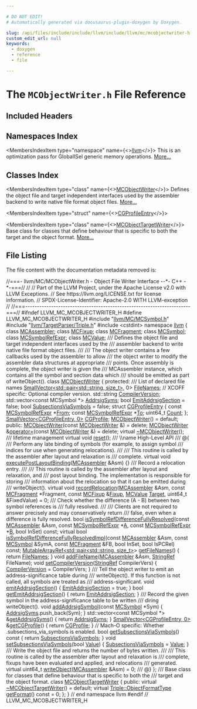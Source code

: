 ```yaml
---

# DO NOT EDIT!
# Automatically generated via docusaurus-plugin-doxygen by Doxygen.

slug: /api/files/include/include/llvm/include/llvm/mc/mcobjectwriter-h
custom_edit_url: null
keywords:
  - doxygen
  - reference
  - file

---
```





# The `MCObjectWriter.h` File Reference

<DoxygenPage pluginConfig={pluginConfig}>



## Included Headers

<IncludesList>
<IncludesListItem
  filePath="llvm/MC/MCSymbol.h"
  permalink="/docs/api/files/include/include/llvm/include/llvm/mc/mcsymbol-h"
  isLocal="true" />
<IncludesListItem
  filePath="llvm/TargetParser/Triple.h"
  permalink="/docs/api/files/include/include/llvm/include/llvm/targetparser/triple-h"
  isLocal="true" />
<IncludesListItem
  filePath="cstdint"
  permalink=""
  isLocal="false" />
</IncludesList>

## Namespaces Index

<MembersIndex>

<MembersIndexItem
  type="namespace"
  name={<><a href="/docs/api/namespaces/llvm">llvm</a></>}>
This is an optimization pass for GlobalISel generic memory operations. <a href="/docs/api/namespaces/llvm/#details">More...</a>
</MembersIndexItem>

</MembersIndex>

## Classes Index

<MembersIndex>

<MembersIndexItem
  type="class"
  name={<><a href="/docs/api/classes/llvm/mcobjectwriter">MCObjectWriter</a></>}>
Defines the object file and target independent interfaces used by the assembler backend to write native file format object files. <a href="/docs/api/classes/llvm/mcobjectwriter/#details">More...</a>
</MembersIndexItem>

<MembersIndexItem
  type="struct"
  name={<><a href="/docs/api/structs/llvm/mcobjectwriter/cgprofileentry">CGProfileEntry</a></>}>
</MembersIndexItem>

<MembersIndexItem
  type="class"
  name={<><a href="/docs/api/classes/llvm/mcobjecttargetwriter">MCObjectTargetWriter</a></>}>
Base class for classes that define behaviour that is specific to both the target and the object format. <a href="/docs/api/classes/llvm/mcobjecttargetwriter/#details">More...</a>
</MembersIndexItem>

</MembersIndex>


## File Listing

The file content with the documentation metadata removed is:

<ProgramListing>

<Link id="l00001" /><CodeLine lineNumber="1"><Highlight kind="comment">//===- llvm/MC/MCObjectWriter.h - Object File Writer Interface --&#42;- C++ -&#42;-===//</Highlight><Highlight kind="normal"></Highlight></CodeLine>
<Link id="l00002" /><CodeLine lineNumber="2"><Highlight kind="normal"></Highlight><Highlight kind="comment">//</Highlight><Highlight kind="normal"></Highlight></CodeLine>
<Link id="l00003" /><CodeLine lineNumber="3"><Highlight kind="normal"></Highlight><Highlight kind="comment">// Part of the LLVM Project, under the Apache License v2.0 with LLVM Exceptions.</Highlight><Highlight kind="normal"></Highlight></CodeLine>
<Link id="l00004" /><CodeLine lineNumber="4"><Highlight kind="normal"></Highlight><Highlight kind="comment">// See https://llvm.org/LICENSE.txt for license information.</Highlight><Highlight kind="normal"></Highlight></CodeLine>
<Link id="l00005" /><CodeLine lineNumber="5"><Highlight kind="normal"></Highlight><Highlight kind="comment">// SPDX-License-Identifier: Apache-2.0 WITH LLVM-exception</Highlight><Highlight kind="normal"></Highlight></CodeLine>
<Link id="l00006" /><CodeLine lineNumber="6"><Highlight kind="normal"></Highlight><Highlight kind="comment">//</Highlight><Highlight kind="normal"></Highlight></CodeLine>
<Link id="l00007" /><CodeLine lineNumber="7"><Highlight kind="normal"></Highlight><Highlight kind="comment">//===----------------------------------------------------------------------===//</Highlight><Highlight kind="normal"></Highlight></CodeLine>
<Link id="l00008" /><CodeLine lineNumber="8"><Highlight kind="normal"></Highlight></CodeLine>
<Link id="l00009" /><CodeLine lineNumber="9"><Highlight kind="normal"></Highlight><Highlight kind="preprocessor">#ifndef LLVM&#95;MC&#95;MCOBJECTWRITER&#95;H</Highlight><Highlight kind="normal"></Highlight></CodeLine>
<Link id="l00010" /><CodeLine lineNumber="10"><Highlight kind="normal"></Highlight><Highlight kind="preprocessor">#define LLVM&#95;MC&#95;MCOBJECTWRITER&#95;H</Highlight><Highlight kind="normal"></Highlight></CodeLine>
<Link id="l00011" /><CodeLine lineNumber="11"><Highlight kind="normal"></Highlight></CodeLine>
<Link id="l00012" /><CodeLine lineNumber="12"><Highlight kind="normal"></Highlight><Highlight kind="preprocessor">#include &quot;<a href="/docs/api/files/include/include/llvm/include/llvm/mc/mcsymbol-h">llvm/MC/MCSymbol.h</a>&quot;</Highlight><Highlight kind="normal"></Highlight></CodeLine>
<Link id="l00013" /><CodeLine lineNumber="13"><Highlight kind="normal"></Highlight><Highlight kind="preprocessor">#include &quot;<a href="/docs/api/files/include/include/llvm/include/llvm/targetparser/triple-h">llvm/TargetParser/Triple.h</a>&quot;</Highlight><Highlight kind="normal"></Highlight></CodeLine>
<Link id="l00014" /><CodeLine lineNumber="14"><Highlight kind="normal"></Highlight><Highlight kind="preprocessor">#include &lt;cstdint&gt;</Highlight><Highlight kind="normal"></Highlight></CodeLine>
<Link id="l00015" /><CodeLine lineNumber="15"><Highlight kind="normal"></Highlight></CodeLine>
<Link id="l00016" /><CodeLine lineNumber="16"><Highlight kind="normal"></Highlight><Highlight kind="keyword">namespace </Highlight><Highlight kind="normal"><a href="/docs/api/namespaces/llvm">llvm</a> &#123;</Highlight></CodeLine>
<Link id="l00017" /><CodeLine lineNumber="17"><Highlight kind="normal"></Highlight></CodeLine>
<Link id="l00018" /><CodeLine lineNumber="18"><Highlight kind="normal"></Highlight><Highlight kind="keyword">class </Highlight><Highlight kind="normal"><a href="/docs/api/classes/llvm/mcassembler">MCAssembler</a>;</Highlight></CodeLine>
<Link id="l00019" /><CodeLine lineNumber="19"><Highlight kind="normal"></Highlight><Highlight kind="keyword">class </Highlight><Highlight kind="normal"><a href="/docs/api/classes/llvm/mcfixup">MCFixup</a>;</Highlight></CodeLine>
<Link id="l00020" /><CodeLine lineNumber="20"><Highlight kind="normal"></Highlight><Highlight kind="keyword">class </Highlight><Highlight kind="normal"><a href="/docs/api/classes/llvm/mcfragment">MCFragment</a>;</Highlight></CodeLine>
<Link id="l00021" /><CodeLine lineNumber="21"><Highlight kind="normal"></Highlight><Highlight kind="keyword">class </Highlight><Highlight kind="normal"><a href="/docs/api/classes/llvm/mcsymbol">MCSymbol</a>;</Highlight></CodeLine>
<Link id="l00022" /><CodeLine lineNumber="22"><Highlight kind="normal"></Highlight><Highlight kind="keyword">class </Highlight><Highlight kind="normal"><a href="/docs/api/classes/llvm/mcsymbolrefexpr">MCSymbolRefExpr</a>;</Highlight></CodeLine>
<Link id="l00023" /><CodeLine lineNumber="23"><Highlight kind="normal"></Highlight><Highlight kind="keyword">class </Highlight><Highlight kind="normal"><a href="/docs/api/classes/llvm/mcvalue">MCValue</a>;</Highlight></CodeLine>
<Link id="l00024" /><CodeLine lineNumber="24"><Highlight kind="normal"></Highlight><Highlight kind="comment"></Highlight></CodeLine>
<Link id="l00025" /><CodeLine lineNumber="25"><Highlight kind="comment">/// Defines the object file and target independent interfaces used by the</Highlight></CodeLine>
<Link id="l00026" /><CodeLine lineNumber="26"><Highlight kind="comment">/// assembler backend to write native file format object files.</Highlight></CodeLine>
<Link id="l00027" /><CodeLine lineNumber="27"><Highlight kind="comment">///</Highlight></CodeLine>
<Link id="l00028" /><CodeLine lineNumber="28"><Highlight kind="comment">/// The object writer contains a few callbacks used by the assembler to allow</Highlight></CodeLine>
<Link id="l00029" /><CodeLine lineNumber="29"><Highlight kind="comment">/// the object writer to modify the assembler data structures at appropriate</Highlight></CodeLine>
<Link id="l00030" /><CodeLine lineNumber="30"><Highlight kind="comment">/// points. Once assembly is complete, the object writer is given the</Highlight></CodeLine>
<Link id="l00031" /><CodeLine lineNumber="31"><Highlight kind="comment">/// MCAssembler instance, which contains all the symbol and section data which</Highlight></CodeLine>
<Link id="l00032" /><CodeLine lineNumber="32"><Highlight kind="comment">/// should be emitted as part of writeObject().</Highlight><Highlight kind="normal"></Highlight></CodeLine>
<Link id="l00033" /><CodeLine lineNumber="33" lineLink="/docs/api/classes/llvm/mcobjectwriter"><Highlight kind="normal"></Highlight><Highlight kind="keyword">class </Highlight><Highlight kind="normal"><a href="/docs/api/classes/llvm/mcobjectwriter/#a0e06822ad41ef36f2abad4a02733963b">MCObjectWriter</a> &#123;</Highlight></CodeLine>
<Link id="l00034" /><CodeLine lineNumber="34"><Highlight kind="normal"></Highlight><Highlight kind="keyword">protected</Highlight><Highlight kind="normal">:</Highlight><Highlight kind="comment"></Highlight></CodeLine>
<Link id="l00035" /><CodeLine lineNumber="35"><Highlight kind="comment">  /// List of declared file names</Highlight><Highlight kind="normal"></Highlight></CodeLine>
<Link id="l00036" /><CodeLine lineNumber="36" lineLink="/docs/api/classes/llvm/mcobjectwriter/#ae7bca185562f31995b7923079704af49"><Highlight kind="normal">  <a href="/docs/api/classes/llvm/smallvector">SmallVector&lt;std::pair&lt;std::string, size&#95;t&gt;</a>, 0&gt; <a href="/docs/api/classes/llvm/mcobjectwriter/#ae7bca185562f31995b7923079704af49">FileNames</a>;</Highlight></CodeLine>
<Link id="l00037" /><CodeLine lineNumber="37"><Highlight kind="normal">  </Highlight><Highlight kind="comment">// XCOFF specific: Optional compiler version.</Highlight><Highlight kind="normal"></Highlight></CodeLine>
<Link id="l00038" /><CodeLine lineNumber="38" lineLink="/docs/api/classes/llvm/mcobjectwriter/#ac63a5261aed0b68b831845799b76209d"><Highlight kind="normal">  std::string <a href="/docs/api/classes/llvm/mcobjectwriter/#ac63a5261aed0b68b831845799b76209d">CompilerVersion</a>;</Highlight></CodeLine>
<Link id="l00039" /><CodeLine lineNumber="39" lineLink="/docs/api/classes/llvm/mcobjectwriter/#ad8f0d8365474cd2e6ff0e8304ee30383"><Highlight kind="normal">  std::vector&lt;const MCSymbol &#42;&gt; <a href="/docs/api/classes/llvm/mcobjectwriter/#ad8f0d8365474cd2e6ff0e8304ee30383">AddrsigSyms</a>;</Highlight></CodeLine>
<Link id="l00040" /><CodeLine lineNumber="40" lineLink="/docs/api/classes/llvm/mcobjectwriter/#a956f42b9fca202e56e6e871e495aa0a0"><Highlight kind="normal">  </Highlight><Highlight kind="keywordtype">bool</Highlight><Highlight kind="normal"> <a href="/docs/api/classes/llvm/mcobjectwriter/#a956f42b9fca202e56e6e871e495aa0a0">EmitAddrsigSection</a> = </Highlight><Highlight kind="keyword">false</Highlight><Highlight kind="normal">;</Highlight></CodeLine>
<Link id="l00041" /><CodeLine lineNumber="41" lineLink="/docs/api/classes/llvm/mcobjectwriter/#a75b6a1a0b7892c9ee2d96388addd631c"><Highlight kind="normal">  </Highlight><Highlight kind="keywordtype">bool</Highlight><Highlight kind="normal"> <a href="/docs/api/classes/llvm/mcobjectwriter/#a75b6a1a0b7892c9ee2d96388addd631c">SubsectionsViaSymbols</a> = </Highlight><Highlight kind="keyword">false</Highlight><Highlight kind="normal">;</Highlight></CodeLine>
<Link id="l00042" /><CodeLine lineNumber="42"><Highlight kind="normal"></Highlight></CodeLine>
<Link id="l00043" /><CodeLine lineNumber="43" lineLink="/docs/api/structs/llvm/mcobjectwriter/cgprofileentry"><Highlight kind="normal">  </Highlight><Highlight kind="keyword">struct </Highlight><Highlight kind="normal"><a href="/docs/api/structs/llvm/mcobjectwriter/cgprofileentry">CGProfileEntry</a> &#123;</Highlight></CodeLine>
<Link id="l00044" /><CodeLine lineNumber="44" lineLink="/docs/api/structs/llvm/mcobjectwriter/cgprofileentry/#afedba9fb8a95c422c6005691be623392"><Highlight kind="normal">    </Highlight><Highlight kind="keyword">const</Highlight><Highlight kind="normal"> <a href="/docs/api/classes/llvm/mcsymbolrefexpr">MCSymbolRefExpr</a> &#42;<a href="/docs/api/structs/llvm/mcobjectwriter/cgprofileentry/#afedba9fb8a95c422c6005691be623392">From</a>;</Highlight></CodeLine>
<Link id="l00045" /><CodeLine lineNumber="45" lineLink="/docs/api/structs/llvm/mcobjectwriter/cgprofileentry/#abb730dd9bd912b7f1b72c3f60358d64e"><Highlight kind="normal">    </Highlight><Highlight kind="keyword">const</Highlight><Highlight kind="normal"> <a href="/docs/api/classes/llvm/mcsymbolrefexpr">MCSymbolRefExpr</a> &#42;<a href="/docs/api/structs/llvm/mcobjectwriter/cgprofileentry/#abb730dd9bd912b7f1b72c3f60358d64e">To</a>;</Highlight></CodeLine>
<Link id="l00046" /><CodeLine lineNumber="46" lineLink="/docs/api/structs/llvm/mcobjectwriter/cgprofileentry/#a24d182deea7fb27c26601cd05c8bd9b4"><Highlight kind="normal">    uint64&#95;t <a href="/docs/api/structs/llvm/mcobjectwriter/cgprofileentry/#a24d182deea7fb27c26601cd05c8bd9b4">Count</a>;</Highlight></CodeLine>
<Link id="l00047" /><CodeLine lineNumber="47"><Highlight kind="normal">  &#125;;</Highlight></CodeLine>
<Link id="l00048" /><CodeLine lineNumber="48" lineLink="/docs/api/classes/llvm/mcobjectwriter/#a2e6e1fd5b53c221af1ecccca793da758"><Highlight kind="normal">  <a href="/docs/api/classes/llvm/smallvector">SmallVector&lt;CGProfileEntry, 0&gt;</a> <a href="/docs/api/classes/llvm/mcobjectwriter/#a2e6e1fd5b53c221af1ecccca793da758">CGProfile</a>;</Highlight></CodeLine>
<Link id="l00049" /><CodeLine lineNumber="49"><Highlight kind="normal"></Highlight></CodeLine>
<Link id="l00050" /><CodeLine lineNumber="50" lineLink="/docs/api/classes/llvm/mcobjectwriter/#a0e06822ad41ef36f2abad4a02733963b"><Highlight kind="normal">  <a href="/docs/api/classes/llvm/mcobjectwriter/#a0e06822ad41ef36f2abad4a02733963b">MCObjectWriter</a>() = </Highlight><Highlight kind="keywordflow">default</Highlight><Highlight kind="normal">;</Highlight></CodeLine>
<Link id="l00051" /><CodeLine lineNumber="51"><Highlight kind="normal"></Highlight></CodeLine>
<Link id="l00052" /><CodeLine lineNumber="52"><Highlight kind="normal"></Highlight><Highlight kind="keyword">public</Highlight><Highlight kind="normal">:</Highlight></CodeLine>
<Link id="l00053" /><CodeLine lineNumber="53" lineLink="/docs/api/classes/llvm/mcobjectwriter/#a36cab8a49b8795b6fff51844a2d56d00"><Highlight kind="normal">  <a href="/docs/api/classes/llvm/mcobjectwriter/#a36cab8a49b8795b6fff51844a2d56d00">MCObjectWriter</a>(</Highlight><Highlight kind="keyword">const</Highlight><Highlight kind="normal"> <a href="/docs/api/classes/llvm/mcobjectwriter/#a0e06822ad41ef36f2abad4a02733963b">MCObjectWriter</a> &amp;) = </Highlight><Highlight kind="keyword">delete</Highlight><Highlight kind="normal">;</Highlight></CodeLine>
<Link id="l00054" /><CodeLine lineNumber="54" lineLink="/docs/api/classes/llvm/mcobjectwriter/#a11f7b84277ecdfb7e5e0f808ed5a17a6"><Highlight kind="normal">  <a href="/docs/api/classes/llvm/mcobjectwriter/#a0e06822ad41ef36f2abad4a02733963b">MCObjectWriter</a> &amp;<a href="/docs/api/classes/llvm/mcobjectwriter/#a11f7b84277ecdfb7e5e0f808ed5a17a6">operator=</a>(</Highlight><Highlight kind="keyword">const</Highlight><Highlight kind="normal"> <a href="/docs/api/classes/llvm/mcobjectwriter/#a0e06822ad41ef36f2abad4a02733963b">MCObjectWriter</a> &amp;) = </Highlight><Highlight kind="keyword">delete</Highlight><Highlight kind="normal">;</Highlight></CodeLine>
<Link id="l00055" /><CodeLine lineNumber="55" lineLink="/docs/api/classes/llvm/mcobjectwriter/#a5d910f7f26512ab5cbe2990cb2356bc8"><Highlight kind="normal">  </Highlight><Highlight kind="keyword">virtual</Highlight><Highlight kind="normal"> <a href="/docs/api/classes/llvm/mcobjectwriter/#a5d910f7f26512ab5cbe2990cb2356bc8">~MCObjectWriter</a>();</Highlight></CodeLine>
<Link id="l00056" /><CodeLine lineNumber="56"><Highlight kind="normal"></Highlight><Highlight kind="comment"></Highlight></CodeLine>
<Link id="l00057" /><CodeLine lineNumber="57"><Highlight kind="comment">  /// lifetime management</Highlight><Highlight kind="normal"></Highlight></CodeLine>
<Link id="l00058" /><CodeLine lineNumber="58"><Highlight kind="normal">  </Highlight><Highlight kind="keyword">virtual</Highlight><Highlight kind="normal"> </Highlight><Highlight kind="keywordtype">void</Highlight><Highlight kind="normal"> <a href="/docs/api/classes/llvm/mcobjectwriter/#a9007366cbf9e6c4f72f284ceabb104ad">reset</a>();</Highlight></CodeLine>
<Link id="l00059" /><CodeLine lineNumber="59"><Highlight kind="normal"></Highlight><Highlight kind="comment"></Highlight></CodeLine>
<Link id="l00060" /><CodeLine lineNumber="60"><Highlight kind="comment">  /// \\name High-Level API</Highlight></CodeLine>
<Link id="l00061" /><CodeLine lineNumber="61"><Highlight kind="comment">  /// @&#123;</Highlight><Highlight kind="normal"></Highlight></CodeLine>
<Link id="l00062" /><CodeLine lineNumber="62"><Highlight kind="normal"></Highlight><Highlight kind="comment"></Highlight></CodeLine>
<Link id="l00063" /><CodeLine lineNumber="63"><Highlight kind="comment">  /// Perform any late binding of symbols (for example, to assign symbol</Highlight></CodeLine>
<Link id="l00064" /><CodeLine lineNumber="64"><Highlight kind="comment">  /// indices for use when generating relocations).</Highlight></CodeLine>
<Link id="l00065" /><CodeLine lineNumber="65"><Highlight kind="comment">  ///</Highlight></CodeLine>
<Link id="l00066" /><CodeLine lineNumber="66"><Highlight kind="comment">  /// This routine is called by the assembler after layout and relaxation is</Highlight></CodeLine>
<Link id="l00067" /><CodeLine lineNumber="67"><Highlight kind="comment">  /// complete.</Highlight><Highlight kind="normal"></Highlight></CodeLine>
<Link id="l00068" /><CodeLine lineNumber="68" lineLink="/docs/api/classes/llvm/mcobjectwriter/#a5fd56e75c2099d48aaf2909705765ac9"><Highlight kind="normal">  </Highlight><Highlight kind="keyword">virtual</Highlight><Highlight kind="normal"> </Highlight><Highlight kind="keywordtype">void</Highlight><Highlight kind="normal"> <a href="/docs/api/classes/llvm/mcobjectwriter/#a5fd56e75c2099d48aaf2909705765ac9">executePostLayoutBinding</a>(<a href="/docs/api/classes/llvm/mcassembler">MCAssembler</a> &amp;Asm) &#123;&#125;</Highlight></CodeLine>
<Link id="l00069" /><CodeLine lineNumber="69"><Highlight kind="normal"></Highlight><Highlight kind="comment"></Highlight></CodeLine>
<Link id="l00070" /><CodeLine lineNumber="70"><Highlight kind="comment">  /// Record a relocation entry.</Highlight></CodeLine>
<Link id="l00071" /><CodeLine lineNumber="71"><Highlight kind="comment">  ///</Highlight></CodeLine>
<Link id="l00072" /><CodeLine lineNumber="72"><Highlight kind="comment">  /// This routine is called by the assembler after layout and relaxation, and</Highlight></CodeLine>
<Link id="l00073" /><CodeLine lineNumber="73"><Highlight kind="comment">  /// post layout binding. The implementation is responsible for storing</Highlight></CodeLine>
<Link id="l00074" /><CodeLine lineNumber="74"><Highlight kind="comment">  /// information about the relocation so that it can be emitted during</Highlight></CodeLine>
<Link id="l00075" /><CodeLine lineNumber="75"><Highlight kind="comment">  /// writeObject().</Highlight><Highlight kind="normal"></Highlight></CodeLine>
<Link id="l00076" /><CodeLine lineNumber="76" lineLink="/docs/api/classes/llvm/mcobjectwriter/#ac50b0371115af97e5155bd535f285dd7"><Highlight kind="normal">  </Highlight><Highlight kind="keyword">virtual</Highlight><Highlight kind="normal"> </Highlight><Highlight kind="keywordtype">void</Highlight><Highlight kind="normal"> <a href="/docs/api/classes/llvm/mcobjectwriter/#ac50b0371115af97e5155bd535f285dd7">recordRelocation</a>(<a href="/docs/api/classes/llvm/mcassembler">MCAssembler</a> &amp;Asm, </Highlight><Highlight kind="keyword">const</Highlight><Highlight kind="normal"> <a href="/docs/api/classes/llvm/mcfragment">MCFragment</a> &#42;Fragment,</Highlight></CodeLine>
<Link id="l00077" /><CodeLine lineNumber="77"><Highlight kind="normal">                                </Highlight><Highlight kind="keyword">const</Highlight><Highlight kind="normal"> <a href="/docs/api/classes/llvm/mcfixup">MCFixup</a> &amp;<a href="/docs/api/files/lib/lib/target/lib/target/powerpc/ppctlsdynamiccall-cpp/#a4a235aedca5bbfc39934045b6cbf9c70">Fixup</a>, <a href="/docs/api/classes/llvm/mcvalue">MCValue</a> <a href="/docs/api/classes/llvm/target">Target</a>,</Highlight></CodeLine>
<Link id="l00078" /><CodeLine lineNumber="78"><Highlight kind="normal">                                uint64&#95;t &amp;FixedValue) = 0;</Highlight></CodeLine>
<Link id="l00079" /><CodeLine lineNumber="79"><Highlight kind="normal"></Highlight><Highlight kind="comment"></Highlight></CodeLine>
<Link id="l00080" /><CodeLine lineNumber="80"><Highlight kind="comment">  /// Check whether the difference (A - B) between two symbol references is</Highlight></CodeLine>
<Link id="l00081" /><CodeLine lineNumber="81"><Highlight kind="comment">  /// fully resolved.</Highlight></CodeLine>
<Link id="l00082" /><CodeLine lineNumber="82"><Highlight kind="comment">  ///</Highlight></CodeLine>
<Link id="l00083" /><CodeLine lineNumber="83"><Highlight kind="comment">  /// Clients are not required to answer precisely and may conservatively return</Highlight></CodeLine>
<Link id="l00084" /><CodeLine lineNumber="84"><Highlight kind="comment">  /// false, even when a difference is fully resolved.</Highlight><Highlight kind="normal"></Highlight></CodeLine>
<Link id="l00085" /><CodeLine lineNumber="85"><Highlight kind="normal">  </Highlight><Highlight kind="keywordtype">bool</Highlight><Highlight kind="normal"> <a href="/docs/api/classes/llvm/mcobjectwriter/#ac824d3ba330c71dc80aeea123922f11d">isSymbolRefDifferenceFullyResolved</a>(</Highlight><Highlight kind="keyword">const</Highlight><Highlight kind="normal"> <a href="/docs/api/classes/llvm/mcassembler">MCAssembler</a> &amp;Asm,</Highlight></CodeLine>
<Link id="l00086" /><CodeLine lineNumber="86"><Highlight kind="normal">                                          </Highlight><Highlight kind="keyword">const</Highlight><Highlight kind="normal"> <a href="/docs/api/classes/llvm/mcsymbolrefexpr">MCSymbolRefExpr</a> &#42;<a href="/docs/api/files/lib/lib/ir/builtingcs-cpp/#a2e38c85003a042421cde1647632d0b72">A</a>,</Highlight></CodeLine>
<Link id="l00087" /><CodeLine lineNumber="87"><Highlight kind="normal">                                          </Highlight><Highlight kind="keyword">const</Highlight><Highlight kind="normal"> <a href="/docs/api/classes/llvm/mcsymbolrefexpr">MCSymbolRefExpr</a> &#42;<a href="/docs/api/files/lib/lib/ir/builtingcs-cpp/#ae76959fe811ba090de4cba69ac00f1da">B</a>,</Highlight></CodeLine>
<Link id="l00088" /><CodeLine lineNumber="88"><Highlight kind="normal">                                          </Highlight><Highlight kind="keywordtype">bool</Highlight><Highlight kind="normal"> InSet) </Highlight><Highlight kind="keyword">const</Highlight><Highlight kind="normal">;</Highlight></CodeLine>
<Link id="l00089" /><CodeLine lineNumber="89"><Highlight kind="normal"></Highlight></CodeLine>
<Link id="l00090" /><CodeLine lineNumber="90"><Highlight kind="normal">  </Highlight><Highlight kind="keyword">virtual</Highlight><Highlight kind="normal"> </Highlight><Highlight kind="keywordtype">bool</Highlight><Highlight kind="normal"> <a href="/docs/api/classes/llvm/mcobjectwriter/#a0210297240fdf8674947d7cee55594c6">isSymbolRefDifferenceFullyResolvedImpl</a>(</Highlight><Highlight kind="keyword">const</Highlight><Highlight kind="normal"> <a href="/docs/api/classes/llvm/mcassembler">MCAssembler</a> &amp;Asm,</Highlight></CodeLine>
<Link id="l00091" /><CodeLine lineNumber="91"><Highlight kind="normal">                                                      </Highlight><Highlight kind="keyword">const</Highlight><Highlight kind="normal"> <a href="/docs/api/classes/llvm/mcsymbol">MCSymbol</a> &amp;SymA,</Highlight></CodeLine>
<Link id="l00092" /><CodeLine lineNumber="92"><Highlight kind="normal">                                                      </Highlight><Highlight kind="keyword">const</Highlight><Highlight kind="normal"> <a href="/docs/api/classes/llvm/mcfragment">MCFragment</a> &amp;FB,</Highlight></CodeLine>
<Link id="l00093" /><CodeLine lineNumber="93"><Highlight kind="normal">                                                      </Highlight><Highlight kind="keywordtype">bool</Highlight><Highlight kind="normal"> InSet,</Highlight></CodeLine>
<Link id="l00094" /><CodeLine lineNumber="94"><Highlight kind="normal">                                                      </Highlight><Highlight kind="keywordtype">bool</Highlight><Highlight kind="normal"> IsPCRel) </Highlight><Highlight kind="keyword">const</Highlight><Highlight kind="normal">;</Highlight></CodeLine>
<Link id="l00095" /><CodeLine lineNumber="95"><Highlight kind="normal"></Highlight></CodeLine>
<Link id="l00096" /><CodeLine lineNumber="96" lineLink="/docs/api/classes/llvm/mcobjectwriter/#a1018461554f9a484a1628c911ef7ec40"><Highlight kind="normal">  <a href="/docs/api/classes/llvm/mutablearrayref">MutableArrayRef&lt;std::pair&lt;std::string, size&#95;t&gt;</a>&gt; <a href="/docs/api/classes/llvm/mcobjectwriter/#a1018461554f9a484a1628c911ef7ec40">getFileNames</a>() &#123;</Highlight></CodeLine>
<Link id="l00097" /><CodeLine lineNumber="97"><Highlight kind="normal">    </Highlight><Highlight kind="keywordflow">return</Highlight><Highlight kind="normal"> <a href="/docs/api/classes/llvm/mcobjectwriter/#ae7bca185562f31995b7923079704af49">FileNames</a>;</Highlight></CodeLine>
<Link id="l00098" /><CodeLine lineNumber="98"><Highlight kind="normal">  &#125;</Highlight></CodeLine>
<Link id="l00099" /><CodeLine lineNumber="99"><Highlight kind="normal">  </Highlight><Highlight kind="keywordtype">void</Highlight><Highlight kind="normal"> <a href="/docs/api/classes/llvm/mcobjectwriter/#ad2da4c099f55c7067f47d3574226fcfe">addFileName</a>(<a href="/docs/api/classes/llvm/mcassembler">MCAssembler</a> &amp;Asm, <a href="/docs/api/classes/llvm/stringref">StringRef</a> FileName);</Highlight></CodeLine>
<Link id="l00100" /><CodeLine lineNumber="100" lineLink="/docs/api/classes/llvm/mcobjectwriter/#a5c9551f6f8d375bcc7ac797f5e1fcf87"><Highlight kind="normal">  </Highlight><Highlight kind="keywordtype">void</Highlight><Highlight kind="normal"> <a href="/docs/api/classes/llvm/mcobjectwriter/#a5c9551f6f8d375bcc7ac797f5e1fcf87">setCompilerVersion</a>(<a href="/docs/api/classes/llvm/stringref">StringRef</a> CompilerVers) &#123;</Highlight></CodeLine>
<Link id="l00101" /><CodeLine lineNumber="101"><Highlight kind="normal">    <a href="/docs/api/classes/llvm/mcobjectwriter/#ac63a5261aed0b68b831845799b76209d">CompilerVersion</a> = CompilerVers;</Highlight></CodeLine>
<Link id="l00102" /><CodeLine lineNumber="102"><Highlight kind="normal">  &#125;</Highlight></CodeLine>
<Link id="l00103" /><CodeLine lineNumber="103"><Highlight kind="normal"></Highlight><Highlight kind="comment"></Highlight></CodeLine>
<Link id="l00104" /><CodeLine lineNumber="104"><Highlight kind="comment">  /// Tell the object writer to emit an address-significance table during</Highlight></CodeLine>
<Link id="l00105" /><CodeLine lineNumber="105"><Highlight kind="comment">  /// writeObject(). If this function is not called, all symbols are treated as</Highlight></CodeLine>
<Link id="l00106" /><CodeLine lineNumber="106"><Highlight kind="comment">  /// address-significant.</Highlight><Highlight kind="normal"></Highlight></CodeLine>
<Link id="l00107" /><CodeLine lineNumber="107" lineLink="/docs/api/classes/llvm/mcobjectwriter/#a76a0c2751af2844b3c14f41955b6d731"><Highlight kind="normal">  </Highlight><Highlight kind="keywordtype">void</Highlight><Highlight kind="normal"> <a href="/docs/api/classes/llvm/mcobjectwriter/#a76a0c2751af2844b3c14f41955b6d731">emitAddrsigSection</a>() &#123; <a href="/docs/api/classes/llvm/mcobjectwriter/#a956f42b9fca202e56e6e871e495aa0a0">EmitAddrsigSection</a> = </Highlight><Highlight kind="keyword">true</Highlight><Highlight kind="normal">; &#125;</Highlight></CodeLine>
<Link id="l00108" /><CodeLine lineNumber="108"><Highlight kind="normal"></Highlight></CodeLine>
<Link id="l00109" /><CodeLine lineNumber="109" lineLink="/docs/api/classes/llvm/mcobjectwriter/#a8cd9936953941196b85a3e2ff1c2abf7"><Highlight kind="normal">  </Highlight><Highlight kind="keywordtype">bool</Highlight><Highlight kind="normal"> <a href="/docs/api/classes/llvm/mcobjectwriter/#a8cd9936953941196b85a3e2ff1c2abf7">getEmitAddrsigSection</a>() &#123; </Highlight><Highlight kind="keywordflow">return</Highlight><Highlight kind="normal"> <a href="/docs/api/classes/llvm/mcobjectwriter/#a956f42b9fca202e56e6e871e495aa0a0">EmitAddrsigSection</a>; &#125;</Highlight></CodeLine>
<Link id="l00110" /><CodeLine lineNumber="110"><Highlight kind="normal"></Highlight><Highlight kind="comment"></Highlight></CodeLine>
<Link id="l00111" /><CodeLine lineNumber="111"><Highlight kind="comment">  /// Record the given symbol in the address-significance table to be written</Highlight></CodeLine>
<Link id="l00112" /><CodeLine lineNumber="112"><Highlight kind="comment">  /// diring writeObject().</Highlight><Highlight kind="normal"></Highlight></CodeLine>
<Link id="l00113" /><CodeLine lineNumber="113" lineLink="/docs/api/classes/llvm/mcobjectwriter/#a949d45b1f7b186444701685f78c466e1"><Highlight kind="normal">  </Highlight><Highlight kind="keywordtype">void</Highlight><Highlight kind="normal"> <a href="/docs/api/classes/llvm/mcobjectwriter/#a949d45b1f7b186444701685f78c466e1">addAddrsigSymbol</a>(</Highlight><Highlight kind="keyword">const</Highlight><Highlight kind="normal"> <a href="/docs/api/classes/llvm/mcsymbol">MCSymbol</a> &#42;Sym) &#123; <a href="/docs/api/classes/llvm/mcobjectwriter/#ad8f0d8365474cd2e6ff0e8304ee30383">AddrsigSyms</a>.push&#95;back(Sym); &#125;</Highlight></CodeLine>
<Link id="l00114" /><CodeLine lineNumber="114"><Highlight kind="normal"></Highlight></CodeLine>
<Link id="l00115" /><CodeLine lineNumber="115" lineLink="/docs/api/classes/llvm/mcobjectwriter/#a8e8e21bf8aec48266b68356d5d4cca94"><Highlight kind="normal">  std::vector&lt;const MCSymbol &#42;&gt; &amp;<a href="/docs/api/classes/llvm/mcobjectwriter/#a8e8e21bf8aec48266b68356d5d4cca94">getAddrsigSyms</a>() &#123; </Highlight><Highlight kind="keywordflow">return</Highlight><Highlight kind="normal"> <a href="/docs/api/classes/llvm/mcobjectwriter/#ad8f0d8365474cd2e6ff0e8304ee30383">AddrsigSyms</a>; &#125;</Highlight></CodeLine>
<Link id="l00116" /><CodeLine lineNumber="116" lineLink="/docs/api/classes/llvm/mcobjectwriter/#ad7e57ceba8c8eb8b57d933dc787206c4"><Highlight kind="normal">  <a href="/docs/api/classes/llvm/smallvector">SmallVector&lt;CGProfileEntry, 0&gt;</a> &amp;<a href="/docs/api/classes/llvm/mcobjectwriter/#ad7e57ceba8c8eb8b57d933dc787206c4">getCGProfile</a>() &#123; </Highlight><Highlight kind="keywordflow">return</Highlight><Highlight kind="normal"> <a href="/docs/api/classes/llvm/mcobjectwriter/#a2e6e1fd5b53c221af1ecccca793da758">CGProfile</a>; &#125;</Highlight></CodeLine>
<Link id="l00117" /><CodeLine lineNumber="117"><Highlight kind="normal"></Highlight></CodeLine>
<Link id="l00118" /><CodeLine lineNumber="118"><Highlight kind="normal">  </Highlight><Highlight kind="comment">// Mach-O specific: Whether .subsections&#95;via&#95;symbols is enabled.</Highlight><Highlight kind="normal"></Highlight></CodeLine>
<Link id="l00119" /><CodeLine lineNumber="119" lineLink="/docs/api/classes/llvm/mcobjectwriter/#a7123780a279f2157f67ce4f366f3c4a3"><Highlight kind="normal">  </Highlight><Highlight kind="keywordtype">bool</Highlight><Highlight kind="normal"> <a href="/docs/api/classes/llvm/mcobjectwriter/#a7123780a279f2157f67ce4f366f3c4a3">getSubsectionsViaSymbols</a>()</Highlight><Highlight kind="keyword"> const </Highlight><Highlight kind="normal">&#123; </Highlight><Highlight kind="keywordflow">return</Highlight><Highlight kind="normal"> <a href="/docs/api/classes/llvm/mcobjectwriter/#a75b6a1a0b7892c9ee2d96388addd631c">SubsectionsViaSymbols</a>; &#125;</Highlight></CodeLine>
<Link id="l00120" /><CodeLine lineNumber="120" lineLink="/docs/api/classes/llvm/mcobjectwriter/#aa831236685f5dade77165be0679ae1f8"><Highlight kind="normal">  </Highlight><Highlight kind="keywordtype">void</Highlight><Highlight kind="normal"> <a href="/docs/api/classes/llvm/mcobjectwriter/#aa831236685f5dade77165be0679ae1f8">setSubsectionsViaSymbols</a>(</Highlight><Highlight kind="keywordtype">bool</Highlight><Highlight kind="normal"> <a href="/docs/api/classes/llvm/value">Value</a>) &#123; <a href="/docs/api/classes/llvm/mcobjectwriter/#a75b6a1a0b7892c9ee2d96388addd631c">SubsectionsViaSymbols</a> = <a href="/docs/api/classes/llvm/value">Value</a>; &#125;</Highlight></CodeLine>
<Link id="l00121" /><CodeLine lineNumber="121"><Highlight kind="normal"></Highlight><Highlight kind="comment"></Highlight></CodeLine>
<Link id="l00122" /><CodeLine lineNumber="122"><Highlight kind="comment">  /// Write the object file and returns the number of bytes written.</Highlight></CodeLine>
<Link id="l00123" /><CodeLine lineNumber="123"><Highlight kind="comment">  ///</Highlight></CodeLine>
<Link id="l00124" /><CodeLine lineNumber="124"><Highlight kind="comment">  /// This routine is called by the assembler after layout and relaxation is</Highlight></CodeLine>
<Link id="l00125" /><CodeLine lineNumber="125"><Highlight kind="comment">  /// complete, fixups have been evaluated and applied, and relocations</Highlight></CodeLine>
<Link id="l00126" /><CodeLine lineNumber="126"><Highlight kind="comment">  /// generated.</Highlight><Highlight kind="normal"></Highlight></CodeLine>
<Link id="l00127" /><CodeLine lineNumber="127" lineLink="/docs/api/classes/llvm/mcobjectwriter/#ab1d5b19bf0e12d0f42b937d7e534b797"><Highlight kind="normal">  </Highlight><Highlight kind="keyword">virtual</Highlight><Highlight kind="normal"> uint64&#95;t <a href="/docs/api/classes/llvm/mcobjectwriter/#ab1d5b19bf0e12d0f42b937d7e534b797">writeObject</a>(<a href="/docs/api/classes/llvm/mcassembler">MCAssembler</a> &amp;Asm) = 0;</Highlight></CodeLine>
<Link id="l00128" /><CodeLine lineNumber="128"><Highlight kind="normal"></Highlight><Highlight kind="comment"></Highlight></CodeLine>
<Link id="l00129" /><CodeLine lineNumber="129"><Highlight kind="comment">  /// @&#125;</Highlight><Highlight kind="normal"></Highlight></CodeLine>
<Link id="l00130" /><CodeLine lineNumber="130"><Highlight kind="normal">&#125;;</Highlight></CodeLine>
<Link id="l00131" /><CodeLine lineNumber="131"><Highlight kind="normal"></Highlight><Highlight kind="comment"></Highlight></CodeLine>
<Link id="l00132" /><CodeLine lineNumber="132"><Highlight kind="comment">/// Base class for classes that define behaviour that is specific to both the</Highlight></CodeLine>
<Link id="l00133" /><CodeLine lineNumber="133"><Highlight kind="comment">/// target and the object format.</Highlight><Highlight kind="normal"></Highlight></CodeLine>
<Link id="l00134" /><CodeLine lineNumber="134" lineLink="/docs/api/classes/llvm/mcobjecttargetwriter"><Highlight kind="normal"></Highlight><Highlight kind="keyword">class </Highlight><Highlight kind="normal"><a href="/docs/api/classes/llvm/mcobjecttargetwriter">MCObjectTargetWriter</a> &#123;</Highlight></CodeLine>
<Link id="l00135" /><CodeLine lineNumber="135"><Highlight kind="normal"></Highlight><Highlight kind="keyword">public</Highlight><Highlight kind="normal">:</Highlight></CodeLine>
<Link id="l00136" /><CodeLine lineNumber="136" lineLink="/docs/api/classes/llvm/mcobjecttargetwriter/#ae1b5c7be90379fd8ff77cf70949609a3"><Highlight kind="normal">  </Highlight><Highlight kind="keyword">virtual</Highlight><Highlight kind="normal"> <a href="/docs/api/classes/llvm/mcobjecttargetwriter/#ae1b5c7be90379fd8ff77cf70949609a3">~MCObjectTargetWriter</a>() = </Highlight><Highlight kind="keywordflow">default</Highlight><Highlight kind="normal">;</Highlight></CodeLine>
<Link id="l00137" /><CodeLine lineNumber="137" lineLink="/docs/api/classes/llvm/mcobjecttargetwriter/#a6f646c9fab48ff797e4b8bac095ab700"><Highlight kind="normal">  </Highlight><Highlight kind="keyword">virtual</Highlight><Highlight kind="normal"> <a href="/docs/api/classes/llvm/triple/#a83e907e55fa50e093caa96a0aff96201">Triple::ObjectFormatType</a> <a href="/docs/api/classes/llvm/mcobjecttargetwriter/#a6f646c9fab48ff797e4b8bac095ab700">getFormat</a>() </Highlight><Highlight kind="keyword">const</Highlight><Highlight kind="normal"> = 0;</Highlight></CodeLine>
<Link id="l00138" /><CodeLine lineNumber="138"><Highlight kind="normal">&#125;;</Highlight></CodeLine>
<Link id="l00139" /><CodeLine lineNumber="139"><Highlight kind="normal"></Highlight></CodeLine>
<Link id="l00140" /><CodeLine lineNumber="140"><Highlight kind="normal">&#125; </Highlight><Highlight kind="comment">// end namespace llvm</Highlight><Highlight kind="normal"></Highlight></CodeLine>
<Link id="l00141" /><CodeLine lineNumber="141"><Highlight kind="normal"></Highlight></CodeLine>
<Link id="l00142" /><CodeLine lineNumber="142"><Highlight kind="normal"></Highlight><Highlight kind="preprocessor">#endif </Highlight><Highlight kind="comment">// LLVM&#95;MC&#95;MCOBJECTWRITER&#95;H</Highlight><Highlight kind="normal"></Highlight></CodeLine>

</ProgramListing>


</DoxygenPage>
